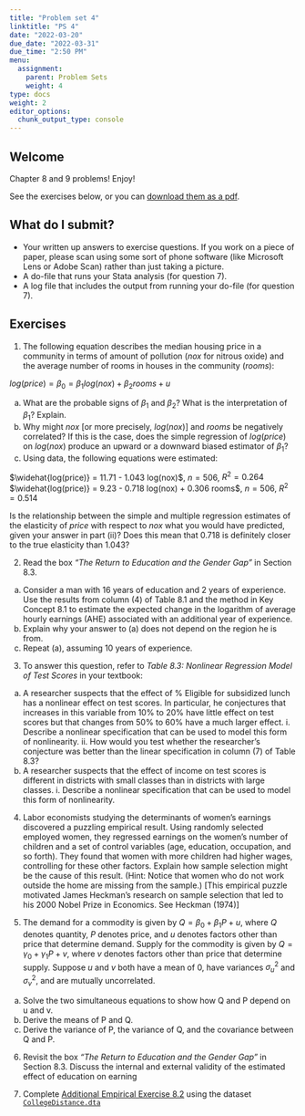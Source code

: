 ```yaml
---
title: "Problem set 4"
linktitle: "PS 4"
date: "2022-03-20"
due_date: "2022-03-31"
due_time: "2:50 PM"
menu:
  assignment:
    parent: Problem Sets
    weight: 4
type: docs
weight: 2
editor_options: 
  chunk_output_type: console
---
```


## Welcome 

Chapter 8 and 9  problems! Enjoy! 

See the exercises below, or you can [download them as a pdf](../04-ps.pdf). 

## What do I submit?

   -  Your written up answers to exercise questions. If you work on a piece of paper, please scan using some sort of phone software (like Microsoft Lens or Adobe Scan) rather than just taking a picture.
   -  A do-file that runs your Stata analysis (for question 7).
  -   A log file that includes the output from running your do-file (for question 7).


## Exercises

<!-- Wooldrdge 3.9 -->

1. The following equation describes the median housing price in a community in terms of amount of pollution ($nox$ for nitrous oxide) and the average number of rooms in houses in the community ($rooms$): 

$log(price) = \beta_0 = \beta_1log(nox) + \beta_2rooms + u$ 

  a. What are the probable signs of $\beta_1$ and $\beta_2$? What is the interpretation of $\beta_1$? Explain. 
  b. Why might $nox$ [or more precisely, $log(nox)$] and $rooms$ be negatively correlated? If this is the case, does the simple regression of $log(price)$ on $log(nox)$ produce an upward or a downward biased estimator of $\beta_1$?
  c. Using data, the following equations were estimated: 
  
  $\widehat{log(price)} = 11.71 - 1.043 log(nox)$, $n = 506$, $R^2 = 0.264$
  $\widehat{log(price)} = 9.23 - 0.718 log(nox) + 0.306 rooms$, $n = 506$, $R^2 = 0.514$
  
  Is the relationship between the simple and multiple regression estimates of the elasticity of $price$ with respect to $nox$ what you would have predicted, given your answer in part (ii)? Does this mean that 0.718 is definitely closer to the true elasticity than 1.043?



<!-- Stock and watson 8.4  -->

2. Read the box *“The Return to Education and the Gender Gap”* in Section 8.3. 

  a. Consider a man with 16 years of education and 2 years of experience. Use the results from column (4) of Table 8.1 and the method in Key Concept 8.1 to estimate the expected change in the logarithm of average hourly earnings (AHE) associated with an additional year of experience. 
  b. Explain why your answer to (a) does not depend on the region he is from. 
  c. Repeat (a), assuming 10 years of experience.

<!-- % Stock and Watson 8.6 -->


3. To answer this question, refer to *Table 8.3: Nonlinear Regression Model of Test Scores* in your textbook: 
  a. A researcher suspects that the effect of % Eligible for subsidized lunch has a nonlinear effect on test scores. In particular, he conjectures that increases in this variable from 10% to 20% have little effect on test scores but that changes from 50% to 60% have a much larger effect. 
    i. Describe a nonlinear specification that can be used to model this form of nonlinearity. 
    ii. How would you test whether the researcher’s conjecture was better than the linear specification in column (7) of Table 8.3?
  b. A researcher suspects that the effect of income on test scores is different in districts with small classes than in districts with large classes. 
    i. Describe a nonlinear specification that can be used to model this form of nonlinearity. 


<!-- <!-- Stock and Watson 9.2 --> 
<!-- Consider the one-variable regression model $Y_i = \beta_0 = \beta_1 x_i + u_i$ and suppose it satisfies the least squares assumptions in Key Concept 4.3. Suppose $Y_i$ is measured with error, so the data are $\widetilde{Y_i} = Y_i + w_i$, where $w_i$ is the measurement error, which is i.i.d. and independent of $Y_i$ and $X_i$. Consider the population regression $Y$ using the mismeasured dependent variable, $\widetilde{Y}$. -->
<!--   a.  Show that $v_i = u_i + w_i$ -->
<!--   b. Show that the regression $\widetilde{Y_i} = \beta_0 + \beta_1X_i + v_i$ satisfies the least squares assumptions in Key Concept 4.3. Assume that $w_i$ is independent of $Y_j$ and $X_j$ for all values of $i$ and $j$ and has a finite fourth moment. -->
<!--   c. Can confidence intervals be constructed in the usual way?  -->
<!--   d. Evaluate these statements: “Measurement error in the X’s is a serious problem. Measurement error in Y is not.” -->


<!-- 9.3, 9.5, 9.6, 9.10 (odd-numbered answers are online, but think through them carefully!) -->

<!-- 2. Additional empirical exercise 9.1, -->


 <!-- Stock and Watson 9.3 --> 
 
4.  Labor economists studying the determinants of women’s earnings discovered a puzzling empirical result. Using randomly selected employed women, they regressed earnings on the women’s number of children and a set of control variables (age, education, occupation, and so forth). They found that women with more children had higher wages, controlling for these other factors. Explain how sample selection might be the cause of this result. (Hint: Notice that women who do not work outside the home are missing from the sample.) [This empirical puzzle motivated James Heckman’s research on sample selection that led to his 2000 Nobel Prize in Economics. See Heckman (1974)]
 
 
 
<!-- <!-- Stock and Watson 9.5 --> 

5. The demand for a commodity is given by $Q = \beta_0 + \beta_1 P + u$, where $Q$ denotes quantity, $P$ denotes price, and $u$ denotes factors other than price that determine demand. Supply for the commodity is given by $Q = \gamma_0 + \gamma_1P + v$, where $v$ denotes factors other than price that determine supply. Suppose $u$ and $v$ both have a mean of 0, have variances $\sigma^2_u$ and $\sigma^2_v$, and are mutually uncorrelated. 
a. Solve the two simultaneous equations to show how Q and P depend on u and v. 
b. Derive the means of P and Q. 
c. Derive the variance of P, the variance of Q, and the covariance between Q and P. 
<!-- d. A random sample of observations of $(Q_i, P_i)$ is collected, and $Q_i$ is regressed on $P_i$. (That is, $Q_i$ is the dependent variable, and $P_i$ is the independent variable) Suppose the sample is very large.  -->
<!--   i. Use your answers to (b) and (c) to derive values of the regression coefficients. [Hint: Use Equations (4.7) and (4.8).]  -->
<!--   ii. A researcher uses the slope of this regression as an estimate of the slope of the demand function ($\beta_1$). Is the estimated slope too large or too small? (Remember, demand curves slope down and supply curves slope up!) -->


<!-- <!-- <!-- Stock and Watson 9.6 -->  

<!-- 4.  Suppose that $n = 100$ i.i.d. observations for $Y_i$, $X_i$ yield the following regres-sion results: -->

<!-- $\widehat{Y} = 32.1 + 66.8X$, $SER = 15.1$, $R^2 = 0.81$., where $\widehat{SE(\beta_0)} =  115.12$ and $\widehat{SE(\beta_1)}= 112.22$ -->

<!-- Another researcher is interested in the same regression, but he makes an error when he enters the data into his regression program: He enters each observation twice, so he has 200 observations (with observation 1 entered twice, observation 2 entered twice, and so forth). -->

<!--   a. Using these 200 observations, what results will be produced by his regression program? (Hint: Write the “incorrect” values of the sample means, variances, and covariances of Y and X as functions of the “correct” values. Use these to determine the regression statistics.) -->

<!--   $\widehat{Y} =$ ____ + ____ $X$, $SER = $____, $R^2 =$ ____,  -->

<!--   $\widehat{SE(\beta_0)}$ =  ______ and $\widehat{SE(\beta_1)}$= ______ -->

<!--   b. Which (if any) of the internal validity conditions are violated? -->

<!-- Stock and Watson 9.10  -->

6.  Revisit the box *“The Return to Education and the Gender Gap”* in Section 8.3. Discuss the internal and external validity of the estimated effect of education on earning



7. Complete [Additional Empirical Exercise 8.2](https://www.princeton.edu/~mwatson/Stock-Watson_3u/Students/AEE/Stock_Watson_3U_AEE_8_2.pdf) using the dataset [`CollegeDistance.dta`](https://www.princeton.edu/~mwatson/Stock-Watson_3u/Students/EE_Datasets/CollegeDistance.dta)


